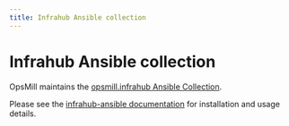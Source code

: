 ```yaml
---
title: Infrahub Ansible collection
---
```


<!-- vale off -->
# Infrahub Ansible collection
<!-- vale on -->

OpsMill maintains the [opsmill.infrahub Ansible Collection](https://galaxy.ansible.com/ui/repo/published/opsmill/infrahub/).

Please see the [infrahub-ansible documentation](https://infrahub-ansible.readthedocs.io/en/latest/) for installation and usage details.
